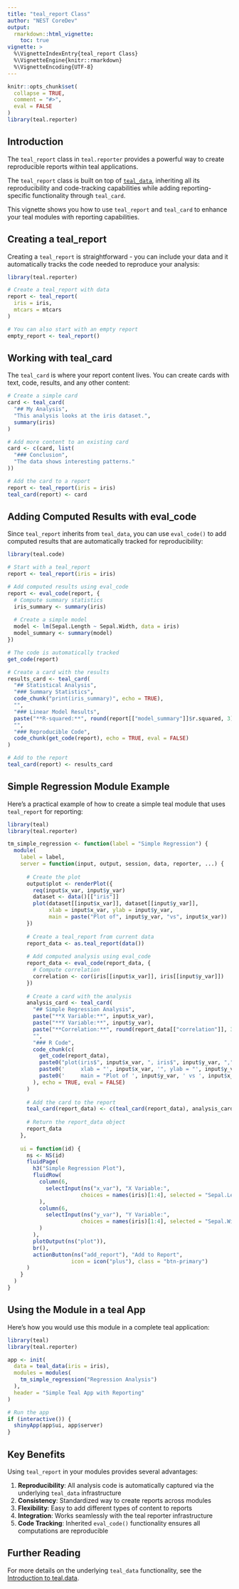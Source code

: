 ```yaml
---
title: "teal_report Class"
author: "NEST CoreDev"
output:
  rmarkdown::html_vignette:
    toc: true
vignette: >
  %\VignetteIndexEntry{teal_report Class}
  %\VignetteEngine{knitr::rmarkdown}
  %\VignetteEncoding{UTF-8}
---
```


```r
knitr::opts_chunk$set(
  collapse = TRUE,
  comment = "#>",
  eval = FALSE
)
library(teal.reporter)
```

## Introduction

The `teal_report` class in `teal.reporter` provides a powerful way to create reproducible reports within teal applications. 

The `teal_report` class is built on top of [`teal_data`](https://insightsengineering.github.io/teal.data/latest-tag/articles/teal-data.html), inheriting all its reproducibility and code-tracking capabilities while adding reporting-specific functionality through `teal_card`.

This vignette shows you how to use `teal_report` and `teal_card` to enhance your teal modules with reporting capabilities.

## Creating a teal_report

Creating a `teal_report` is straightforward - you can include your data and it automatically tracks the code needed to reproduce your analysis:

```r
library(teal.reporter)

# Create a teal_report with data
report <- teal_report(
  iris = iris,
  mtcars = mtcars
)

# You can also start with an empty report
empty_report <- teal_report()
```

## Working with teal_card

The `teal_card` is where your report content lives. You can create cards with text, code, results, and any other content:

```r
# Create a simple card
card <- teal_card(
  "## My Analysis",
  "This analysis looks at the iris dataset.",
  summary(iris)
)

# Add more content to an existing card
card <- c(card, list(
  "### Conclusion", 
  "The data shows interesting patterns."
))

# Add the card to a report
report <- teal_report(iris = iris)
teal_card(report) <- card
```

## Adding Computed Results with eval_code

Since `teal_report` inherits from `teal_data`, you can use `eval_code()` to add computed results that are automatically tracked for reproducibility:

```r
library(teal.code)

# Start with a teal_report
report <- teal_report(iris = iris)

# Add computed results using eval_code
report <- eval_code(report, {
  # Compute summary statistics
  iris_summary <- summary(iris)
  
  # Create a simple model
  model <- lm(Sepal.Length ~ Sepal.Width, data = iris)
  model_summary <- summary(model)
})

# The code is automatically tracked
get_code(report)

# Create a card with the results
results_card <- teal_card(
  "## Statistical Analysis",
  "### Summary Statistics",
  code_chunk("print(iris_summary)", echo = TRUE),
  "",
  "### Linear Model Results", 
  paste("**R-squared:**", round(report[["model_summary"]]$r.squared, 3)),
  "",
  "### Reproducible Code",
  code_chunk(get_code(report), echo = TRUE, eval = FALSE)
)

# Add to the report
teal_card(report) <- results_card
```

## Simple Regression Module Example

Here's a practical example of how to create a simple teal module that uses `teal_report` for reporting:

```r
library(teal)
library(teal.reporter)

tm_simple_regression <- function(label = "Simple Regression") {
  module(
    label = label,
    server = function(input, output, session, data, reporter, ...) {
      
      # Create the plot
      output$plot <- renderPlot({
        req(input$x_var, input$y_var)
        dataset <- data()[["iris"]]
        plot(dataset[[input$x_var]], dataset[[input$y_var]],
             xlab = input$x_var, ylab = input$y_var,
             main = paste("Plot of", input$y_var, "vs", input$x_var))
      })
      
      # Create a teal_report from current data
      report_data <- as.teal_report(data())
        
      # Add computed analysis using eval_code
      report_data <- eval_code(report_data, {
        # Compute correlation
        correlation <- cor(iris[[input$x_var]], iris[[input$y_var]])
      })
        
      # Create a card with the analysis
      analysis_card <- teal_card(
        "## Simple Regression Analysis",
        paste("**X Variable:**", input$x_var),
        paste("**Y Variable:**", input$y_var),
        paste("**Correlation:**", round(report_data[["correlation"]], 3)),
        "",
        "### R Code",
        code_chunk(c(
          get_code(report_data),
          paste0("plot(iris$", input$x_var, ", iris$", input$y_var, ","),
          paste0('     xlab = "', input$x_var, '", ylab = "', input$y_var, '",'),
          paste0('     main = "Plot of ', input$y_var, ' vs ', input$x_var, '")')
        ), echo = TRUE, eval = FALSE)
      )
        
      # Add the card to the report
      teal_card(report_data) <- c(teal_card(report_data), analysis_card)
        
      # Return the report_data object
      report_data
    },
    
    ui = function(id) {
      ns <- NS(id)
      fluidPage(
        h3("Simple Regression Plot"),
        fluidRow(
          column(6,
            selectInput(ns("x_var"), "X Variable:", 
                       choices = names(iris)[1:4], selected = "Sepal.Length")
          ),
          column(6,
            selectInput(ns("y_var"), "Y Variable:", 
                       choices = names(iris)[1:4], selected = "Sepal.Width")
          )
        ),
        plotOutput(ns("plot")),
        br(),
        actionButton(ns("add_report"), "Add to Report", 
                    icon = icon("plus"), class = "btn-primary")
      )
    }
  )
}
```

## Using the Module in a teal App

Here's how you would use this module in a complete teal application:

```r
library(teal)
library(teal.reporter)

app <- init(
  data = teal_data(iris = iris),
  modules = modules(
    tm_simple_regression("Regression Analysis")
  ),
  header = "Simple Teal App with Reporting"
)

# Run the app
if (interactive()) {
  shinyApp(app$ui, app$server)
}
```

## Key Benefits

Using `teal_report` in your modules provides several advantages:

1. **Reproducibility**: All analysis code is automatically captured via the underlying `teal_data` infrastructure
2. **Consistency**: Standardized way to create reports across modules  
3. **Flexibility**: Easy to add different types of content to reports
4. **Integration**: Works seamlessly with the teal reporter infrastructure
5. **Code Tracking**: Inherited `eval_code()` functionality ensures all computations are reproducible

## Further Reading

For more details on the underlying `teal_data` functionality, see the [Introduction to teal.data](https://insightsengineering.github.io/teal.data/latest-tag/articles/teal-data.html). 